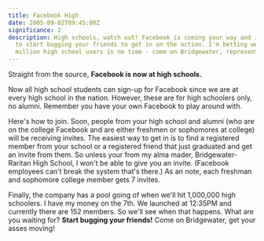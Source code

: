 ```yaml
---
title: Facebook High
date: 2005-09-02T09:45:00Z
significance: 2
description: High schools, watch out! Facebook is coming your way and it's time
  to start bugging your friends to get in on the action. I'm betting we'll hit a
  million high school users in no time - come on Bridgewater, represent!
---
```


Straight from the source, **Facebook is now at high schools.**

Now all high school students can sign-up for Facebook since we are at every high school in the nation. However, these are for high schoolers only, no alumni. Remember you have your own Facebook to play around with.

Here's how to join. Soon, people from your high school and alumni (who are on the college Facebook and are either freshmen or sophomores at college) will be receiving invites. The easiest way to get in is to find a registered member from your school or a registered friend that just graduated and get an invite from them. So unless your from my alma mader, Bridgewater-Raritan High School, I won't be able to give you an invite. (Facebook employees can't break the system that's there.) As an note, each freshman and sophomore college member gets 7 invites.

Finally, the company has a pool going of when we'll hit 1,000,000 high schoolers. I have my money on the 7th. We launched at 12:35PM and currently there are 152 members. So we'll see when that happens. What are you waiting for? **Start bugging your friends!** Come on Bridgewater, get your asses moving!
